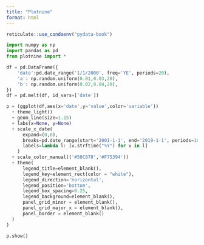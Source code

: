 ```yaml
---
title: "Plotnine"
format: html
---
```


```r
reticulate::use_condaenv("pydata-book")
```

```python
import numpy as np
import pandas as pd
from plotnine import *

df = pd.DataFrame({
    'date':pd.date_range('1/1/2000', freq='YE', periods=20),
    'a': np.random.uniform(0.01,0.03,20),
    'b': np.random.uniform(0.02,0.04,20),
})
df = pd.melt(df, id_vars=['date'])
```


```python
p = (ggplot(df,aes(x='date',y='value',color='variable'))
  + theme_light()
  + geom_line(size=1.15)
  + labs(x=None, y=None)
  + scale_x_date(
      expand=(0,0), 
      breaks=pd.date_range(start='2001-1-1', end='2019-1-1', periods=10), 
      labels=lambda l: [v.strftime("%Y") for v in l]
    )
  + scale_color_manual(('#50C878','#F75394'))
  + theme(
      legend_title=element_blank(),
      legend_key=element_rect(color = "white"),
      legend_direction='horizontal',
      legend_position='bottom',
      legend_box_spacing=0.25,
      legend_background=element_blank(),
      panel_grid_minor = element_blank(),
      panel_grid_major_x = element_blank(),
      panel_border = element_blank()
  )
)

p.show()
```
